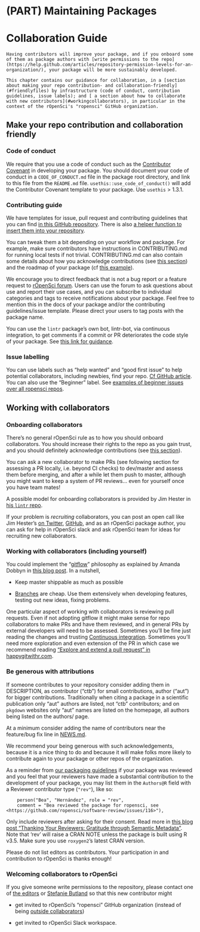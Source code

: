 #  (PART) Maintaining Packages {-}

# Collaboration Guide {#collaboration}

```block
Having contributors will improve your package, and if you onboard some of them as package authors with [write permissions to the repo](https://help.github.com/articles/repository-permission-levels-for-an-organization/), your package will be more sustainably developed.

This chapter contains our guidance for collaboration, in a [section about making your repo contribution- and collaboration-friendly](#friendlyfiles) by infrastructure (code of conduct, contribution guidelines, issue labels); and [ a section about how to collaborate with new contributors](#workingcollaborators), in particular in the context of the rOpenSci's "ropensci" GitHub organization.
```

## Make your repo contribution and collaboration friendly {#friendlyfiles}

### Code of conduct

We require that you use a code of conduct such as the [Contributor Covenant](https://contributor-covenant.org/) in developing your package.  You should document your code of conduct in a `CODE_OF_CONDUCT.md` file in the package root directory, and link to this file from the `README.md` file.  `usethis::use_code_of_conduct()` will add the Contributor Covenant template to your package. Use `usethis` > 1.3.1.

### Contributing guide

We have templates for issue, pull request and contributing guidelines that you can find [in this GitHub repository](https://github.com/ropensci/dotgithubfiles/). There is also [a helper function to insert them into your repository](https://docs.ropensci.org/rodev/reference/use_ro_github.html).

You can tweak them a bit depending on your workflow and package. For example, make sure contributors have instructions in CONTRIBUTING.md for running local tests if not trivial. CONTRIBUTING.md can also contain some details about how you acknowledge contributions (see [this section](#attributions)) and the roadmap of your package (cf [this example](https://github.com/ecohealthalliance/fasterize/blob/master/CONTRIBUTING.md)).

We encourage you to direct feedback that is not a bug report or a feature request to [rOpenSci forum](https://discuss.ropensci.org/). Users can use the forum to ask questions about use and report their use cases, and you can subscribe to individual categories and tags to receive notifications about your package.  Feel free to mention this in the docs of your package and/or the contributing guidelines/issue template.  Please direct your users to tag posts with the package name.

You can use the `lintr` package's own bot, lintr-bot, via continuous integration, to get comments if a commit or PR deteriorates the code style of your package. See [this link for guidance](https://github.com/jimhester/lintr#continuous-integration).

### Issue labelling

You can use labels such as "help wanted" and "good first issue" to help potential collaborators, including newbies, find your repo. [Cf GitHub article](https://help.github.com/articles/helping-new-contributors-find-your-project-with-labels/). You can also use the "Beginner" label. See [examples of beginner issues over all ropensci repos](https://github.com/search?q=user%3Aropensci+user%3Aropenscilabs+label%3ABeginner+state%3Aopen&type=Issues).

## Working with collaborators {#workingcollaborators}

### Onboarding collaborators

There's no general rOpenSci rule as to how you should onboard collaborators. You should increase their rights to the repo as you gain trust, and you should definitely acknowledge contributions (see [this section](#attributions)).

You can ask a new collaborator to make PRs (see following section for assessing a PR locally, i.e. beyond CI checks) to dev/master and assess them before merging, and after a while let them push to master, although you might want to keep a system of PR reviews... even for yourself once you have team mates!

A possible model for onboarding collaborators is provided by Jim Hester in [his `lintr` repo](https://github.com/jimhester/lintr/issues/318). 

If your problem is _recruiting_ collaborators, you can post an open call like Jim Hester's [on Twitter](https://twitter.com/jimhester_/status/997109466674819074), [GitHub](https://github.com/jimhester/lintr/issues/318), and as an rOpenSci package author, you can ask for help in rOpenSci slack and ask rOpenSci team for ideas for recruiting new collaborators.

### Working with collaborators (including yourself)

You could implement the "[gitflow](https://www.atlassian.com/git/tutorials/comparing-workflows/gitflow-workflow)" philosophy as explained by Amanda Dobbyn in [this blog post](https://ropensci.org/blog/2018/04/20/monkeydo/#gitflow). In a nutshell,

* Keep master shippable as much as possible

* [Branches](https://happygitwithr.com/git-branches.html) are cheap. Use them extensively when developing features, testing out new ideas, fixing problems.

One particular aspect of working with collaborators is reviewing pull requests. Even if not adopting gitflow it might make sense for repo collaborators to make PRs and have them reviewed, and in general PRs by external developers will need to be assessed. Sometimes you'll be fine just reading the changes and trusting [Continuous integration](#ci). Sometimes you'll need more exploration and even extension of the PR in which case we recommend reading ["Explore and extend a pull request" in happygitwithr.com](https://happygitwithr.com/pr-extend.html).

### Be generous with attributions {#attributions}

If someone contributes to your repository consider adding them in DESCRIPTION, as contributor ("ctb") for small contributions, author ("aut") for bigger contributions. Traditionally when citing a package in a scientific publication only "aut" authors are listed, not "ctb" contributors; and on `pkgdown` websites only "aut" names are listed on the homepage, all authors being listed on the authors/ page. 

At a minimum consider adding the name of contributors near the feature/bug fix line in [NEWS.md](#news). 

We recommend your being generous with such acknowledgements, because it is a nice thing to do and because it will make folks more likely to contribute again to your package or other repos of the organization.

As a reminder from [our packaging guidelines](#building) if your package was reviewed and you feel that your reviewers have made a substantial contribution to the development of your package, you may list them in the `Authors@R` field with a Reviewer contributor type (`"rev"`), like so:

```
    person("Bea", "Hernández", role = "rev",
    comment = "Bea reviewed the package for ropensci, see <https://github.com/ropensci/software-review/issues/116>"),
```
Only include reviewers after asking for their consent. Read more in [this blog post "Thanking Your Reviewers: Gratitude through Semantic Metadata"](https://ropensci.org/blog/2018/03/16/thanking-reviewers-in-metadata/). Note that 'rev' will raise a CRAN NOTE unless the package is built using R v3.5. Make sure you use `roxygen2`'s latest CRAN version.

Please do not list editors as contributors. Your participation in and contribution to rOpenSci is thanks enough!

### Welcoming collaborators to rOpenSci

If you give someone write permissions to the repository, please contact one of [the editors](#associateditors) or [Stefanie Butland](https://github.com/stefaniebutland) so that this new contributor might

* get invited to rOpenSci's "ropensci" GitHub organization (instead of being [outside collaborators](https://help.github.com/articles/repository-permission-levels-for-an-organization/#outside-collaborators))

* get invited to rOpenSci Slack workspace.
